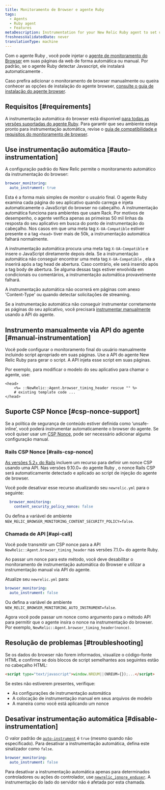 ```yaml
---
title: Monitoramento de Browser e agente Ruby
tags:
  - Agents
  - Ruby agent
  - Features
metaDescription: Instrumentation for your New Relic Ruby agent to set up New Relic browser monitoring.
freshnessValidatedDate: never
translationType: machine
---
```


Com o agente Ruby , você pode injetar o [agente de monitoramento do Browser](/docs/browser/new-relic-browser/getting-started/introduction-new-relic-browser) em suas páginas da web de forma automática ou manual. Por padrão, se o agente Ruby detectar Javascript, ele instalará automaticamente <InlinePopover type="browser"/>.

Caso prefira adicionar o monitoramento de browser manualmente ou queira conhecer as opções de instalação do agente browser, [consulte o guia de instalação do agente browser](/docs/browser/new-relic-browser/installation/install-new-relic-browser-agent).

## Requisitos [#requirements]

A instrumentação automática do browser está disponível [para todas as versões suportadas do agente Ruby](/docs/apm/agents/ruby-agent/getting-started/ruby-agent-eol-policy/). Para garantir que seu ambiente esteja pronto para instrumentação automática, revise o [guia de compatibilidade e requisitos do monitoramento de browser](/docs/browser/new-relic-browser/getting-started/compatibility-requirements-browser-monitoring).

## Use instrumentação automática [#auto-instrumentation]

A configuração padrão do New Relic permite o monitoramento automático da instrumentação do browser:

```yaml
browser_monitoring:
  auto_instrument: true
```

Esta é a forma mais simples de monitor o usuário final. O agente Ruby examina cada página do seu aplicativo quando carrega e injeta automaticamente o JavaScript do browser no cabeçalho. A instrumentação automática funciona para ambientes que usam Rack. Por motivos de desempenho, o agente verifica apenas as primeiras 50 mil linhas da resposta do seu aplicativo em busca do ponto de instrumentação do cabeçalho. Nos casos em que uma meta tag `X-UA-Compatible` estiver presente e a tag `<head>` tiver mais de 50k, a instrumentação automática falhará normalmente.

A instrumentação automática procura uma meta tag `X-UA-Compatible` e insere o JavaScript diretamente depois dela. Se a instrumentação automática não conseguir encontrar uma meta tag `X-UA-Compatible` , ela a inserirá após a tag head de abertura. Caso contrário, ele será inserido após a tag body de abertura. Se alguma dessas tags estiver envolvida em condicionais ou comentários, a instrumentação automática provavelmente falhará.

A instrumentação automática não ocorrerá em páginas com anexo 'Content-Type' ou quando detectar solicitações de streaming.

Se a instrumentação automática não conseguir instrumentar corretamente as páginas do seu aplicativo, você precisará [instrumentar manualmente](#manual-instrumentation) usando a API do agente.

## Instrumento manualmente via API do agente [#manual-instrumentation]

Você pode configurar o monitoramento final do usuário manualmente incluindo script apropriado em suas páginas. Use a API do agente New Relic Ruby para gerar o script. A API injeta esse script em suas páginas.

Por exemplo, para modificar o modelo do seu aplicativo para chamar o agente, use:

```erb
<head>
    <%= ::NewRelic::Agent.browser_timing_header rescue "" %>
    # existing template code ...
</head>
```

## Suporte CSP Nonce [#csp-nonce-support]

Se a política de segurança de conteúdo estiver definida como ‘unsafe-inline’, você poderá instrumentar automaticamente o browser do agente. Se você quiser usar um [CSP Nonce](https://content-security-policy.com/nonce/), pode ser necessário adicionar alguma configuração manual.

### Rails CSP Nonce [#rails-csp-nonce]

[As versões 5.2+ do Rails](https://guides.rubyonrails.org/security.html#adding-a-nonce) incluem um recurso para definir um nonce CSP usando uma API. Nas versões 9.10.0+ do agente Ruby , o nonce Rails CSP será automaticamente detectado e aplicado ao script de injeção do agente de browser.

Você pode desativar esse recurso atualizando seu `newrelic.yml` para o seguinte:

```yaml
  browser_monitoring:
    content_security_policy_nonce: false
```

Ou defina a variável de ambiente `NEW_RELIC_BROWSER_MONITORING_CONTENT_SECURITY_POLICY=false`.

### Chamada de API [#api-call]

Você pode transmitir um CSP nonce para a API `NewRelic::Agent.browser_timing_header` nas versões 7.1.0+ do agente Ruby.

Ao passar um nonce para este método, você deve desabilitar o monitoramento de instrumentação automática do Browser e utilizar a instrumentação manual via API do agente.

Atualize seu `newrelic.yml` para:

```yaml
browser_monitoring:
  auto_instrument: false
```

Ou defina a variável de ambiente `NEW_RELIC_BROWSER_MONITORING_AUTO_INSTRUMENT=false`.

Agora você pode passar um nonce como argumento para o método API para permitir que o agente insira o nonce na instrumentação do browser. Por exemplo, `NewRelic::Agent.browser_timing_header(nonce)`.

## Resolução de problemas [#troubleshooting]

Se os dados do browser não forem informados, visualize o código-fonte HTML e confirme se dois blocos de script semelhantes aos seguintes estão no cabeçalho HTML:

```html
<script type="text/javascript">window.NREUM||(NREUM={});...</script>
```

Se estes não estiverem presentes, verifique:

* As configurações de instrumentação automática
* A colocação de instrumentação manual em seus arquivos de modelo
* A maneira como você está aplicando um nonce

## Desativar instrumentação automática [#disable-instrumentation]

O valor padrão de [`auto-instrument`](/docs/apm/agents/ruby-agent/configuration/ruby-agent-configuration/#browser-monitoring) é `true` (mesmo quando não especificado). Para desativar a instrumentação automática, defina este sinalizador como `false`.

```yaml
browser_monitoring:
  auto_instrument: false
```

Para desativar a instrumentação automática apenas para determinados controladores ou ações do controlador, use [`newrelic_ignore_enduser`](/docs/agents/ruby-agent/installation-configuration/ignoring-specific-transactions#page-load-timing-rum). A instrumentação do lado do servidor não é afetada por esta chamada.